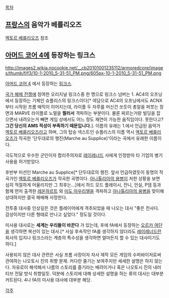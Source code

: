 [[목차]]

== [[프랑스]]의 음악가 베를리오즈 ==
[[엑토르 베를리오즈]] 참조

== [[아머드 코어 4]]에 등장하는 링크스 == 

http://images2.wikia.nocookie.net/__cb20101001235112/armoredcore/images/thumb/f/f3/10-1-2010_5-31-51_PM.png/605px-10-1-2010_5-31-51_PM.png

[[아머드 코어 4]] 에서 등장하는 [[링크스]].

[[국가 해체 전쟁]]에 참여한 오리지널 링크스중 한 명으로 링크스 넘버는 1. AC4의 오프닝에서 등장하는 기체인 슈플리스의 링크스이다[* 여담으로 AC4의 오프닝에서도 ACNX 부터 시작된 프롬 매직이 이어지는데, 라이플 두 자루를 머신건 쏘듯이 총알을 퍼붓는 장면과 MARVE 라이플로 노멀을 '''찔러서''' 격파하는 부분이다. 물론 찌르는거랑 빌딩을 잡으면서 내려오는거 빼면 게임 상에서도 어느 정도 재연이 가능한 움직임이다. 못한다고? '''그건 당신의 AMS 적성이 부족하기 때문입니다.''']. 이름의 유래는 1.에서 언급된 음악가 [[엑토르 베를리오즈]]라고 하며, 그의 탑승 넥스트인 슈플리스의 이름 역시 [[엑토르 베를리오즈]]가 작곡한 '단두대로의 행진(Marche au Supplice)'이라는 곡에서 유래한 이름이다.

극도적으로 우수한 군인이자 합리주의자로 [[레이레너드]] 사에게 인정받아 타 기업의 병기 사용을 허가받았다.

후반부 미션인 Marche au Supplice[* 단두대로의 행진. 앞서 언급하였듯이 동명의 작곡가인 [[엑토르 베를리오즈]]가 작곡한 곡명이다. [[아나톨리아의 용병]]이 처한 상황을 보면 심히 적절하게 어울리지만 그 최후는...]에서 하드 모드 플레이시, 잔니, 언실, P댐 등과 함께 먼저 출격한 [[레온하르트]] 와 [[미도 아우리엘]]을 격파하고 [[아나톨리아의 용병]]을 맞이해 상대하지만 결국 패배해 사망한다.

전투중 대사중 인상깊은 것은 플레이어에게 격추되었을 때 나오는 대사
"좋은 전사다. 감상이지만 다른 형태로 만나고 싶었다." 정도일 것이다.

미사용 대사로는 '''세계는 우리들이 바꾼다''' 가 있는데, 후에 fA에서 등장하는 [[오르카 여단]]을 생각하면 복선이 있는 대사.[* 사실 후속작인 fA를 생각하지 않더라도 [[레이레너드]]란 회사의 입지나 링크스라는 계층의 특수성을 생각하면 얼마든지 할 수 있는 대사이기도 하다.]

사용되지 않은 대사 관련은 사실 프롬 사장이자 자사 제작 모든 게임의 수퍼바이저로써 관여하는 나오토시 진의 취향 문제. 커다란 줄기는 보여주지만 세세한 설명은 하지 않는다. 자유로이 해석해서 나름의 스토리를 즐기라는 배려이거나 혹은 나오토시 진의 내러티브 전달 방식 취향일듯. 덕분에 스토리에 대해 상세한 설명을 하는 류의 대사는 대부분 커트된다. 4나 fA의 미사용 대사에 대부분 해당.

[[각주]]

